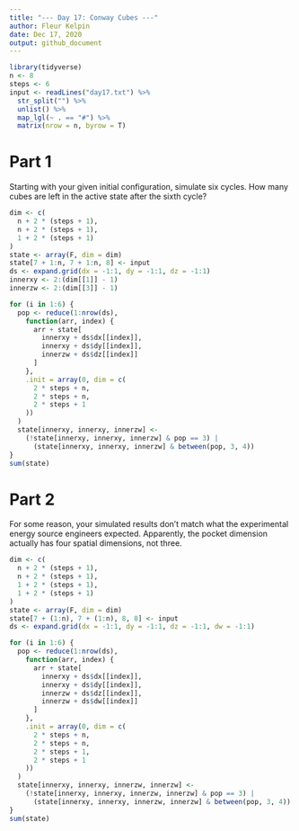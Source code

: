```yaml
---
title: "--- Day 17: Conway Cubes ---"
author: Fleur Kelpin
date: Dec 17, 2020
output: github_document
---
```


```r
library(tidyverse)
n <- 8
steps <- 6
input <- readLines("day17.txt") %>%
  str_split("") %>%
  unlist() %>%
  map_lgl(~ . == "#") %>%
  matrix(nrow = n, byrow = T)
```
# Part 1
Starting with your given initial configuration, simulate six cycles. How many
cubes are left in the active state after the sixth cycle?
```r
dim <- c(
  n + 2 * (steps + 1),
  n + 2 * (steps + 1),
  1 + 2 * (steps + 1)
)
state <- array(F, dim = dim)
state[7 + 1:n, 7 + 1:n, 8] <- input
ds <- expand.grid(dx = -1:1, dy = -1:1, dz = -1:1)
innerxy <- 2:(dim[[1]] - 1)
innerzw <- 2:(dim[[3]] - 1)
```

```r
for (i in 1:6) {
  pop <- reduce(1:nrow(ds),
    function(arr, index) {
      arr + state[
        innerxy + ds$dx[[index]],
        innerxy + ds$dy[[index]],
        innerzw + ds$dz[[index]]
      ]
    },
    .init = array(0, dim = c(
      2 * steps + n,
      2 * steps + n,
      2 * steps + 1
    ))
  )
  state[innerxy, innerxy, innerzw] <-
    (!state[innerxy, innerxy, innerzw] & pop == 3) |
      (state[innerxy, innerxy, innerzw] & between(pop, 3, 4))
}
sum(state)
```
# Part 2
For some reason, your simulated results don't match what the experimental energy
source engineers expected. Apparently, the pocket dimension actually has four
spatial dimensions, not three.
```r
dim <- c(
  n + 2 * (steps + 1),
  n + 2 * (steps + 1),
  1 + 2 * (steps + 1),
  1 + 2 * (steps + 1)
)
state <- array(F, dim = dim)
state[7 + (1:n), 7 + (1:n), 8, 8] <- input
ds <- expand.grid(dx = -1:1, dy = -1:1, dz = -1:1, dw = -1:1)
```
```r
for (i in 1:6) {
  pop <- reduce(1:nrow(ds),
    function(arr, index) {
      arr + state[
        innerxy + ds$dx[[index]],
        innerxy + ds$dy[[index]],
        innerzw + ds$dz[[index]],
        innerzw + ds$dw[[index]]
      ]
    },
    .init = array(0, dim = c(
      2 * steps + n,
      2 * steps + n,
      2 * steps + 1,
      2 * steps + 1
    ))
  )
  state[innerxy, innerxy, innerzw, innerzw] <-
    (!state[innerxy, innerxy, innerzw, innerzw] & pop == 3) |
      (state[innerxy, innerxy, innerzw, innerzw] & between(pop, 3, 4))
}
sum(state)
```
